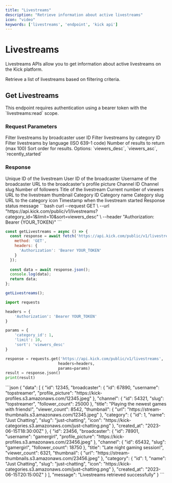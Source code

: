 ```yaml
---
title: "Livestreams"
description: "Retrieve information about active livestreams"
icon: "video"
keywords: ['livestreams', 'endpoint', 'kick api']
---
```


# Livestreams

Livestreams APIs allow you to get information about active livestreams on the Kick platform.

<Card title="Get Livestreams" icon="play" method="GET" path="/livestreams" api="GET /livestreams">
  Retrieve a list of livestreams based on filtering criteria.
</Card>

## Get Livestreams

<Note>
  This endpoint requires authentication using a bearer token with the `livestreams:read` scope.
</Note>

### Request Parameters

<ParamField query="broadcaster_user_id" type="integer">
  Filter livestreams by broadcaster user ID
</ParamField>

<ParamField query="category_id" type="integer" initialValue="1">
  Filter livestreams by category ID
</ParamField>

<ParamField query="language" type="string" initialValue="en">
  Filter livestreams by language (ISO 639-1 code)
</ParamField>

<ParamField query="limit" type="integer" default="25" initialValue="10">
  Number of results to return (max 100)
</ParamField>

<ParamField query="sort" type="string" default="viewers_desc" initialValue="viewers_desc">
  Sort order for results. Options: `viewers_desc`, `viewers_asc`, `recently_started`
</ParamField>

### Response

<ResponseField name="data" type="array">
  <Expandable title="Array of livestream objects">
    <ResponseField name="id" type="integer">
      Unique ID of the livestream
    </ResponseField>
    <ResponseField name="broadcaster" type="object">
      <Expandable title="Broadcaster object">
        <ResponseField name="id" type="integer">
          User ID of the broadcaster
        </ResponseField>
        <ResponseField name="username" type="string">
          Username of the broadcaster
        </ResponseField>
        <ResponseField name="profile_picture" type="string">
          URL to the broadcaster's profile picture
        </ResponseField>
      </Expandable>
    </ResponseField>
    <ResponseField name="channel" type="object">
      <Expandable title="Channel object">
        <ResponseField name="id" type="integer">
          Channel ID
        </ResponseField>
        <ResponseField name="slug" type="string">
          Channel slug
        </ResponseField>
        <ResponseField name="follower_count" type="integer">
          Number of followers
        </ResponseField>
      </Expandable>
    </ResponseField>
    <ResponseField name="title" type="string">
      Title of the livestream
    </ResponseField>
    <ResponseField name="viewer_count" type="integer">
      Current number of viewers
    </ResponseField>
    <ResponseField name="thumbnail" type="object">
      <Expandable title="Thumbnail object">
        <ResponseField name="url" type="string">
          URL to the livestream thumbnail
        </ResponseField>
      </Expandable>
    </ResponseField>
    <ResponseField name="category" type="object">
      <Expandable title="Category object">
        <ResponseField name="id" type="integer">
          Category ID
        </ResponseField>
        <ResponseField name="name" type="string">
          Category name
        </ResponseField>
        <ResponseField name="slug" type="string">
          Category slug
        </ResponseField>
        <ResponseField name="icon" type="string">
          URL to the category icon
        </ResponseField>
      </Expandable>
    </ResponseField>
    <ResponseField name="created_at" type="string">
      Timestamp when the livestream started
    </ResponseField>
  </Expandable>
</ResponseField>

<ResponseField name="message" type="string">
  Response status message
</ResponseField>

<RequestExample>
```bash
curl --request GET \
  --url "https://api.kick.com/public/v1/livestreams?category_id=1&limit=10&sort=viewers_desc" \
  --header "Authorization: Bearer {YOUR_TOKEN}"
```

```javascript
const getLivestreams = async () => {
  const response = await fetch('https://api.kick.com/public/v1/livestreams?category_id=1&limit=10&sort=viewers_desc', {
    method: 'GET',
    headers: {
      'Authorization': 'Bearer YOUR_TOKEN'
    }
  });
  
  const data = await response.json();
  console.log(data);
  return data;
};

getLivestreams();
```

```python
import requests

headers = {
    'Authorization': 'Bearer YOUR_TOKEN'
}

params = {
    'category_id': 1,
    'limit': 10,
    'sort': 'viewers_desc'
}

response = requests.get('https://api.kick.com/public/v1/livestreams', 
                       headers=headers,
                       params=params)
result = response.json()
print(result)
```
</RequestExample>

<ResponseExample>
```json
{
  "data": [
    {
      "id": 12345,
      "broadcaster": {
        "id": 67890,
        "username": "topstreamer",
        "profile_picture": "https://kick-profiles.s3.amazonaws.com/12345.jpeg"
      },
      "channel": {
        "id": 54321,
        "slug": "topstreamer",
        "follower_count": 25000
      },
      "title": "Playing the newest games with friends!",
      "viewer_count": 8542,
      "thumbnail": {
        "url": "https://stream-thumbnails.s3.amazonaws.com/12345.jpeg"
      },
      "category": {
        "id": 1,
        "name": "Just Chatting",
        "slug": "just-chatting",
        "icon": "https://kick-categories.s3.amazonaws.com/just-chatting.png"
      },
      "created_at": "2023-06-15T18:30:00Z"
    },
    {
      "id": 23456,
      "broadcaster": {
        "id": 78901,
        "username": "gamergirl",
        "profile_picture": "https://kick-profiles.s3.amazonaws.com/23456.jpeg"
      },
      "channel": {
        "id": 65432,
        "slug": "gamergirl",
        "follower_count": 18750
      },
      "title": "Late night gaming session!",
      "viewer_count": 6321,
      "thumbnail": {
        "url": "https://stream-thumbnails.s3.amazonaws.com/23456.jpeg"
      },
      "category": {
        "id": 1,
        "name": "Just Chatting",
        "slug": "just-chatting",
        "icon": "https://kick-categories.s3.amazonaws.com/just-chatting.png"
      },
      "created_at": "2023-06-15T20:15:00Z"
    }
  ],
  "message": "Livestreams retrieved successfully"
}
```
</ResponseExample>

